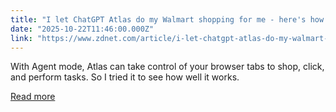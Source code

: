 ```yaml
---
title: "I let ChatGPT Atlas do my Walmart shopping for me - here's how the AI browser agent did"
date: "2025-10-22T11:46:00.000Z"
link: "https://www.zdnet.com/article/i-let-chatgpt-atlas-do-my-walmart-shopping-for-me-heres-how-the-ai-browser-agent-did/"
---
```


With Agent mode, Atlas can take control of your browser tabs to shop, click, and perform tasks. So I tried it to see how well it works.

[Read more](https://www.zdnet.com/article/i-let-chatgpt-atlas-do-my-walmart-shopping-for-me-heres-how-the-ai-browser-agent-did/)
